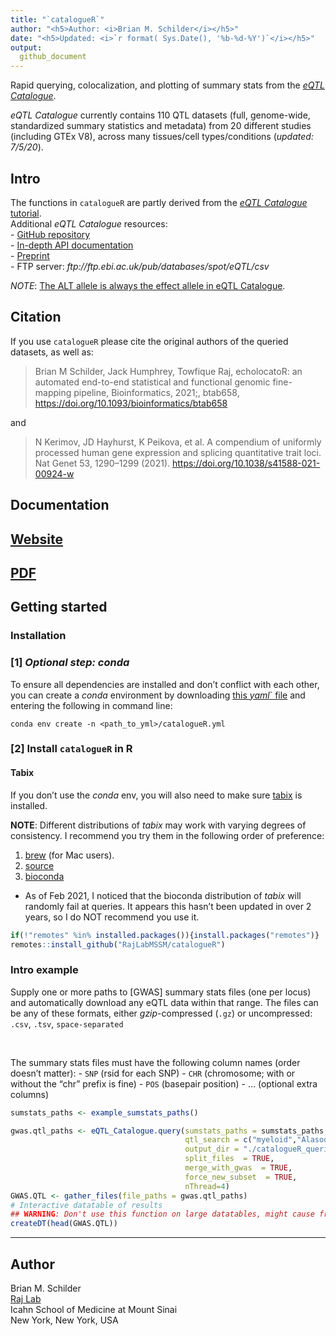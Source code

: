 ```yaml
---
title: "`catalogueR`" 
author: "<h5>Author: <i>Brian M. Schilder</i></h5>" 
date: "<h5>Updated: <i>`r format( Sys.Date(), '%b-%d-%Y')`</i></h5>"
output:
  github_document
---
```


Rapid querying, colocalization, and plotting of summary stats from the
[*eQTL Catalogue*](https://www.ebi.ac.uk/eqtl/). 

*eQTL Catalogue* currently contains 110 QTL datasets 
(full, genome-wide, standardized summary statistics and metadata) 
from 20 different studies (including GTEx V8), 
across many tissues/cell types/conditions (*updated: 7/5/20*).  

## Intro  

The functions in `catalogueR` are partly derived from the 
[*eQTL Catalogue* tutorial](http://htmlpreview.github.io/?https://github.com/eQTL-Catalogue/eQTL-Catalogue-resources/blob/master/scripts/eQTL_API_usecase.html).  
Additional *eQTL Catalogue* resources:  
- [GitHub repository](https://github.com/eQTL-Catalogue/eQTL-Catalogue-resources)  
- [In-depth API documentation](https://www.ebi.ac.uk/eqtl/api-docs/)  
- [Preprint](https://www.biorxiv.org/content/10.1101/2020.01.29.924266v1)  
- FTP server: *ftp://ftp.ebi.ac.uk/pub/databases/spot/eQTL/csv*

*NOTE*: [The ALT allele is always the effect allele in eQTL Catalogue](https://www.ebi.ac.uk/eqtl/Data_access/).  

## Citation

If you use `catalogueR` please cite the original authors of 
the queried datasets, as well as:  

> Brian M Schilder, Jack Humphrey, Towfique Raj, echolocatoR: 
an automated end-to-end statistical and functional genomic 
fine-mapping pipeline, Bioinformatics, 2021;, btab658, [https://doi.org/10.1093/bioinformatics/btab658](https://doi.org/10.1093/bioinformatics/btab658)

and

> N Kerimov, JD Hayhurst, K Peikova, et al. A compendium of uniformly 
processed human gene expression and splicing quantitative trait loci. 
Nat Genet 53, 1290–1299 (2021). [https://doi.org/10.1038/s41588-021-00924-w](https://doi.org/10.1038/s41588-021-00924-w)

## Documentation  

## [Website](https://rajlabmssm.github.io/catalogueR/)  
## [PDF](https://rajlabmssm.github.io/catalogueR/catalogueR_0.1.0.pdf)  


## Getting started  

### Installation 

### [1] *Optional step: conda*   

To ensure all dependencies are installed and don't conflict with each other, 
you can create a *conda* environment by downloading [this *yaml*` file](https://github.com/RajLabMSSM/catalogueR/blob/master/inst/conda/catalogueR.yml) and 
entering the following in command line:  
```
conda env create -n <path_to_yml>/catalogueR.yml
```

### [2] Install `catalogueR` in R  

#### Tabix 

If you don't use the *conda* env, you will also need to make sure [tabix](http://www.htslib.org/doc/tabix.html) is installed.

**NOTE**: Different distributions of *tabix* may work with 
varying degrees of consistency. 
I recommend you try them in the following order of preference:

1. [brew](https://formulae.brew.sh/formula/htslib) (for Mac users).
2. [source](http://www.htslib.org/download/) 
3. [bioconda](https://anaconda.org/bioconda/tabix) 
  - As of Feb 2021, I noticed that the bioconda distribution of *tabix* 
  will randomly fail at queries. It appears this hasn't been updated 
  in over 2 years, so I do NOT recommend you use it.
  

```R
if(!"remotes" %in% installed.packages()){install.packages("remotes")}
remotes::install_github("RajLabMSSM/catalogueR")
```

### Intro example  

Supply one or more paths to [GWAS] summary stats files (one per locus) 
and automatically download any eQTL data within that range.
The files can be any of these formats, either *gzip*-compressed (`.gz`) 
or uncompressed: `.csv`, `.tsv`, `space-separated`  

<br>

The summary stats files must have the following column names (order doesn't matter):
  - `SNP` (rsid for each SNP)
  - `CHR` (chromosome; with or without the "chr" prefix is fine)
  - `POS` (basepair position)
  - ... (optional extra columns)

```R 
sumstats_paths <- example_sumstats_paths()

gwas.qtl_paths <- eQTL_Catalogue.query(sumstats_paths = sumstats_paths,  
                                       qtl_search = c("myeloid","Alasoo_2018"),
                                       output_dir = "./catalogueR_queries", 
                                       split_files  = TRUE,  
                                       merge_with_gwas  = TRUE,
                                       force_new_subset  = TRUE,
                                       nThread=4)
GWAS.QTL <- gather_files(file_paths = gwas.qtl_paths)
# Interactive datatable of results 
## WARNING: Don't use this function on large datatables, might cause freezing.
createDT(head(GWAS.QTL))
``` 
  
<hr>  
 
## Author  

Brian M. Schilder  
[Raj Lab](http://rajlab.org)  
Icahn School of Medicine at Mount Sinai  
New York, New York, USA  
